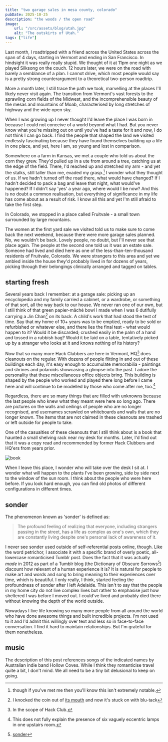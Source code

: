 ```yaml
---
title: "two garage sales in mesa county, colorado"
pubDate: 2025-10-25
description: "the woods / the open road"
image:
    url: "/src/assets/blog/utah.jpg"
    alt: "The outskirts of Utah."
tags: ["life"]
---
```


Last month, I roadtripped with a friend across the United States across the span of 4 days, starting in Vermont and ending in San Francisco. In hindsight it was really really stupid. We thought of it at 11pm one night as we played Silksong on the couch. 12 hours later, we were on the road with barely a semblance of a plan. I cannot drive, which most people would say is a pretty strong counterargument to a theoretical two-person roadtrip. 

More a month later, I still trace the path we took, marvelling at the places I'll likely never visit again. The transition from Vermont's vast forests to the sprawling corn fields of the Midwest, and the incomprehensible beauty of the mesas and mountains of Moab, characterised by long stretches of highway and the wide open sky.

When I was growing up I never thought I'd leave the place I was born in because I could not conceive of a world beyond what I had. But you never know what you're missing out on until you've had a taste for it and now, I do not think I can go back. I find the people that shaped the land we visited endlessly fascinating because they have found themselves building up a life in one place, and yet, here I am, so young and lost in comparison. 

Somewhere on a farm in Kansas, we met a couple who told us about the corn they grew. They'd pulled up in a ute from around a tree, catching us at the edge of the field. There, I'd reached up and stretched my arm - and yet the stalks, still taller than me, evaded my grasp.[^1] I wonder what they thought of us. If we hadn't turned off the road there, what would have changed? If I hadn't decided to pack a bag and leave that night, what would've happened? If I didn't say 'yes' a year ago, where would I be now? And this is no doubt a common realisation, but everything of significance in my life has come about as a result of risk. I know all this and yet I'm still afraid to take the first step.

In Colorado, we stopped in a place called Fruitvale - a small town surrounded by large mountains. 

The women at the first yard sale we visited told us to make sure to come back the next weekend, because there were more garage sales planned. No, we wouldn't be back. Lovely people, no doubt, but I'll never see that place again. The people at the second one told us it was an estate sale. Someone had lived and died here as one of the less-than-ten-thousand residents of Fruitvale, Colorado. We were strangers to this area and yet we ambled inside the house they'd probably lived in for dozens of years, picking through their belongings clinically arranged and tagged on tables.

## starting fresh

Several years back I remember: at a garage sale: picking up an encyclopedia and my family carried a cabinet, or a wardrobe, or something of that sort, all the way back to our house. We never ran one of our own, but I still think of that green papier-mâché bowl I made when I was 6 dutifully carrying a Jin Chan[^2]  on its back. A child's work that had stood the test of time. Say that my home of 10+ years was to be emptied, ready to be sold or refurbished or whatever else, and there lies the final test - what would happen to it? Would it be discarded; crushed easily in the palm of a hand and tossed in a rubbish bag? Would it be laid on a table, tentatively picked up by a stranger who looks at it and knows nothing of its history?

Now that so many more Hack Clubbers are here in Vermont, HQ[^3] does cleanouts on the regular. With dozens of people flitting in and out of these buildings each day, it's easy enough to accumulate memorabilia - paintings and shrines and polaroids showcasing a glimpse into the past. I adore the personality that these miscellaneous office objects bring. This building is shaped by the people who worked and played there long before I came here and will continue to be modelled by those who come after me, too.[^4] 

Regardless, there are so many things that are filled with unknowns because the last people who knew what they meant were here so long ago. There are pictures on the walls and ceilings of people who are no longer recognised, and usernames scrawled on whiteboards and walls that are no longer known. The items that are not claimed in these cleanouts are trashed or left outside for people to take. 

One of the casualties of these cleanouts that I still think about is a book that haunted a small shelving rack near my desk for months. Later, I'd find out that it was a copy read and recommended by former Hack Clubbers and HQ'ers from years prior.

![book](../assets/blog/book.png)

When I leave this place, I wonder who will take over the desk I sit at. I wonder what will happen to the plants I've been growing, side by side next to the window of the sun room. I think about the people who were here before. If you look hard enough, you can find old photos of different configurations in different times.

## sonder 
The phenomenon known as 'sonder' is defined as:
> The profound feeling of realizing that everyone, including strangers passing in the street, has a life as complex as one's own, which they are constantly living despite one's personal lack of awareness of it. 

I never see sonder used outside of self-referential posts online, though. Like the word petrichor, I associate it with a specific brand of overly poetic, all-lowercase romanticised Tumblr post. Does the fact that it was actually *made* in 2012 as part of a Tumblr blog (the Dictionary of Obscure Sorrows[^5])  discount how relevant of a human experience it is? It is natural for people to make art and words and song to bring meaning to their experiences over time, which is beautiful. I only really, I think, started feeling the profoundness of sonder after I left Adelaide. This isn't to say that the people in my home city do not live complex lives but rather to emphasise just how sheltered I was before I moved out. I could've lived and probably died there without knowing the depth of the world outside. 

Nowadays I live life knowing so many more people from all around the world who have done awesome things and built incredible projects. I'm not used to it and I'd admit this willingly over text and less so in face-to-face conversation. I find it hard to maintain relationships. But I'm grateful for them nonetheless. 

## music

The description of this post references songs of the indicated names by Australian indie band Hollow Coves. While I think they romanticise travel quite a bit, I don't mind. We all need to be a tiny bit delusional to keep on going.

[^1]: though if you've met me then you'll know this isn't extremely notable.
[^2]: I knocked the coin out of [its mouth](https://en.wikipedia.org/wiki/Jin_Chan) and now it's stuck on with blu-tack
[^3]: In the scope of Hack Club.
[^4]: This does not fully explain the presence of six vaguely eccentric lamps in one upstairs room.
[^5]: [sonder](https://www.dictionaryofobscuresorrows.com/post/23536922667/sonder)
